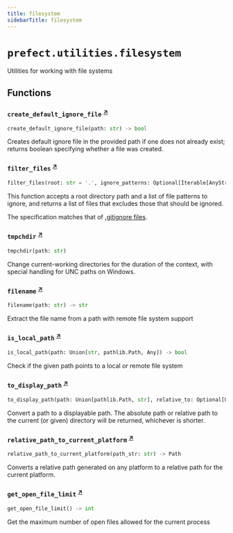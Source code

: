 ```yaml
---
title: filesystem
sidebarTitle: filesystem
---
```


# `prefect.utilities.filesystem`



Utilities for working with file systems


## Functions

### `create_default_ignore_file` <sup><a href="https://github.com/prefecthq/prefect/blob/main/src/prefect/utilities/filesystem.py#L22" target="_blank">↗</a></sup>

```python
create_default_ignore_file(path: str) -> bool
```


Creates default ignore file in the provided path if one does not already exist; returns boolean specifying
whether a file was created.


### `filter_files` <sup><a href="https://github.com/prefecthq/prefect/blob/main/src/prefect/utilities/filesystem.py#L37" target="_blank">↗</a></sup>

```python
filter_files(root: str = '.', ignore_patterns: Optional[Iterable[AnyStr]] = None, include_dirs: bool = True) -> set[str]
```


This function accepts a root directory path and a list of file patterns to ignore, and returns
a list of files that excludes those that should be ignored.

The specification matches that of [.gitignore files](https://git-scm.com/docs/gitignore).


### `tmpchdir` <sup><a href="https://github.com/prefecthq/prefect/blob/main/src/prefect/utilities/filesystem.py#L82" target="_blank">↗</a></sup>

```python
tmpchdir(path: str)
```


Change current-working directories for the duration of the context,
with special handling for UNC paths on Windows.


### `filename` <sup><a href="https://github.com/prefecthq/prefect/blob/main/src/prefect/utilities/filesystem.py#L107" target="_blank">↗</a></sup>

```python
filename(path: str) -> str
```


Extract the file name from a path with remote file system support


### `is_local_path` <sup><a href="https://github.com/prefecthq/prefect/blob/main/src/prefect/utilities/filesystem.py#L117" target="_blank">↗</a></sup>

```python
is_local_path(path: Union[str, pathlib.Path, Any]) -> bool
```


Check if the given path points to a local or remote file system


### `to_display_path` <sup><a href="https://github.com/prefecthq/prefect/blob/main/src/prefect/utilities/filesystem.py#L133" target="_blank">↗</a></sup>

```python
to_display_path(path: Union[pathlib.Path, str], relative_to: Optional[Union[pathlib.Path, str]] = None) -> str
```


Convert a path to a displayable path. The absolute path or relative path to the
current (or given) directory will be returned, whichever is shorter.


### `relative_path_to_current_platform` <sup><a href="https://github.com/prefecthq/prefect/blob/main/src/prefect/utilities/filesystem.py#L150" target="_blank">↗</a></sup>

```python
relative_path_to_current_platform(path_str: str) -> Path
```


Converts a relative path generated on any platform to a relative path for the
current platform.


### `get_open_file_limit` <sup><a href="https://github.com/prefecthq/prefect/blob/main/src/prefect/utilities/filesystem.py#L159" target="_blank">↗</a></sup>

```python
get_open_file_limit() -> int
```


Get the maximum number of open files allowed for the current process

